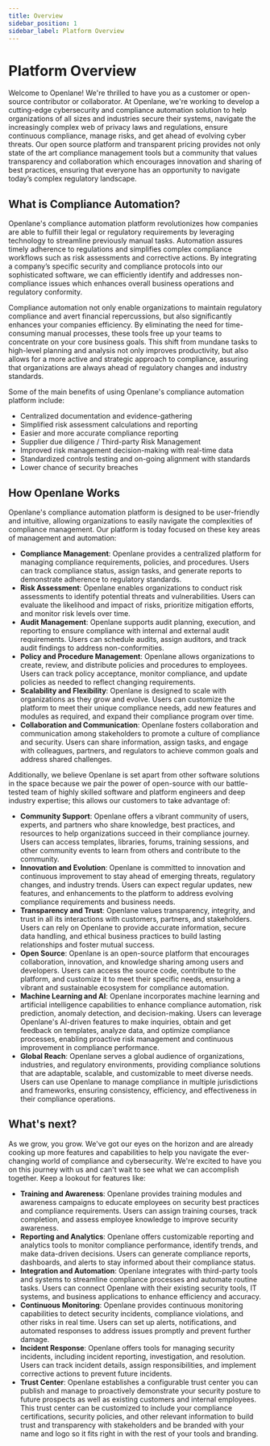 ```yaml
---
title: Overview
sidebar_position: 1
sidebar_label: Platform Overview
---
```


# Platform Overview

Welcome to Openlane! We're thrilled to have you as a customer or open-source contributor or collaborator. At Openlane, we're working to develop a cutting-edge cybersecurity and compliance automation solution to help organizations of all sizes and industries secure their systems, navigate the increasingly complex web of privacy laws and regulations, ensure continuous compliance, manage risks, and get ahead of evolving cyber threats. Our open source platform and transparent pricing provides not only state of the art compliance management tools but a community that values transparency and collaboration which encourages innovation and sharing of best practices, ensuring that everyone has an opportunity to navigate today’s complex regulatory landscape.

## What is Compliance Automation?

Openlane's compliance automation platform revolutionizes how companies are able to fulfill their legal or regulatory requirements by leveraging technology to streamline previously manual tasks. Automation assures timely adherence to regulations and simplifies complex compliance workflows such as risk assessments and corrective actions. By integrating a company’s specific security and compliance protocols into our sophisticated software, we can efficiently identify and addresses non-compliance issues which enhances overall business operations and regulatory conformity.

Compliance automation not only enable organizations to maintain regulatory compliance and avert financial repercussions, but also significantly enhances your companies efficiency. By eliminating the need for time-consuming manual processes, these tools free up your teams to concentrate on your core business goals. This shift from mundane tasks to high-level planning and analysis not only improves productivity, but also allows for a more active and strategic approach to compliance, assuring that organizations are always ahead of regulatory changes and industry standards.

Some of the main benefits of using Openlane's compliance automation platform include:

* Centralized documentation and evidence-gathering
* Simplified risk assessment calculations and reporting
* Easier and more accurate compliance reporting
* Supplier due diligence / Third-party Risk Management
* Improved risk management decision-making with real-time data
* Standardized controls testing and on-going alignment with standards
* Lower chance of security breaches

## How Openlane Works

Openlane's compliance automation platform is designed to be user-friendly and intuitive, allowing organizations to easily navigate the complexities of compliance management. Our platform is today focused on these key areas of management and automation:

* **Compliance Management**: Openlane provides a centralized platform for managing compliance requirements, policies, and procedures. Users can track compliance status, assign tasks, and generate reports to demonstrate adherence to regulatory standards.
* **Risk Assessment**: Openlane enables organizations to conduct risk assessments to identify potential threats and vulnerabilities. Users can evaluate the likelihood and impact of risks, prioritize mitigation efforts, and monitor risk levels over time.
* **Audit Management**: Openlane supports audit planning, execution, and reporting to ensure compliance with internal and external audit requirements. Users can schedule audits, assign auditors, and track audit findings to address non-conformities.
* **Policy and Procedure Management**: Openlane allows organizations to create, review, and distribute policies and procedures to employees. Users can track policy acceptance, monitor compliance, and update policies as needed to reflect changing requirements.
* **Scalability and Flexibility**: Openlane is designed to scale with organizations as they grow and evolve. Users can customize the platform to meet their unique compliance needs, add new features and modules as required, and expand their compliance program over time.
* **Collaboration and Communication**: Openlane fosters collaboration and communication among stakeholders to promote a culture of compliance and security. Users can share information, assign tasks, and engage with colleagues, partners, and regulators to achieve common goals and address shared challenges.

Additionally, we believe Openlane is set apart from other software solutions in the space because we pair the power of open-source with our battle-tested team of highly skilled software and platform engineers and deep industry expertise; this allows our customers to take advantage of:

* **Community Support**: Openlane offers a vibrant community of users, experts, and partners who share knowledge, best practices, and resources to help organizations succeed in their compliance journey. Users can access templates, libraries, forums, training sessions, and other community events to learn from others and contribute to the community.
* **Innovation and Evolution**: Openlane is committed to innovation and continuous improvement to stay ahead of emerging threats, regulatory changes, and industry trends. Users can expect regular updates, new features, and enhancements to the platform to address evolving compliance requirements and business needs.
* **Transparency and Trust**: Openlane values transparency, integrity, and trust in all its interactions with customers, partners, and stakeholders. Users can rely on Openlane to provide accurate information, secure data handling, and ethical business practices to build lasting relationships and foster mutual success.
* **Open Source**: Openlane is an open-source platform that encourages collaboration, innovation, and knowledge sharing among users and developers. Users can access the source code, contribute to the platform, and customize it to meet their specific needs, ensuring a vibrant and sustainable ecosystem for compliance automation.
* **Machine Learning and AI**: Openlane incorporates machine learning and artificial intelligence capabilities to enhance compliance automation, risk prediction, anomaly detection, and decision-making. Users can leverage Openlane's AI-driven features to make inquiries, obtain and get feedback on templates, analyze data, and optimize compliance processes, enabling proactive risk management and continuous improvement in compliance performance.
* **Global Reach**: Openlane serves a global audience of organizations, industries, and regulatory environments, providing compliance solutions that are adaptable, scalable, and customizable to meet diverse needs. Users can use Openlane to manage compliance in multiple jurisdictions and frameworks, ensuring consistency, efficiency, and effectiveness in their compliance operations.

## What's next?

As we grow, you grow. We've got our eyes on the horizon and are already cooking up more features and capabilities to help you navigate the ever-changing world of compliance and cybersecurity. We're excited to have you on this journey with us and can't wait to see what we can accomplish together. Keep a lookout for features like:

* **Training and Awareness**: Openlane provides training modules and awareness campaigns to educate employees on security best practices and compliance requirements. Users can assign training courses, track completion, and assess employee knowledge to improve security awareness.
* **Reporting and Analytics**: Openlane offers customizable reporting and analytics tools to monitor compliance performance, identify trends, and make data-driven decisions. Users can generate compliance reports, dashboards, and alerts to stay informed about their compliance status.
* **Integration and Automation**: Openlane integrates with third-party tools and systems to streamline compliance processes and automate routine tasks. Users can connect Openlane with their existing security tools, IT systems, and business applications to enhance efficiency and accuracy.
* **Continuous Monitoring**: Openlane provides continuous monitoring capabilities to detect security incidents, compliance violations, and other risks in real time. Users can set up alerts, notifications, and automated responses to address issues promptly and prevent further damage.
* **Incident Response**: Openlane offers tools for managing security incidents, including incident reporting, investigation, and resolution. Users can track incident details, assign responsibilities, and implement corrective actions to prevent future incidents.
* **Trust Center**: Openlane establishes a configurable trust center you can publish and manage to proactively demonstrate your security posture to future prospects as well as existing customers and internal employees. This trust center can be customized to include your compliance certifications, security policies, and other relevant information to build trust and transparency with stakeholders and be branded with your name and logo so it fits right in with the rest of your tools and branding.
